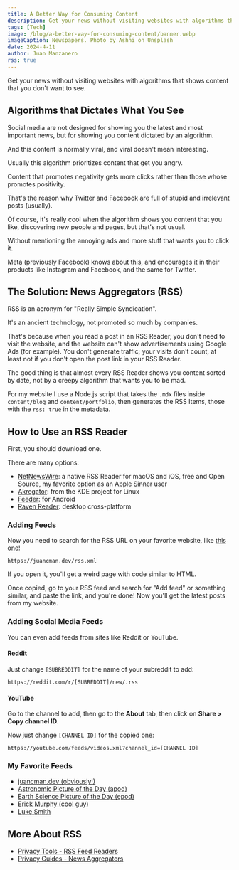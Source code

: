 ```yaml
---
title: A Better Way for Consuming Content
description: Get your news without visiting websites with algorithms that shows content that you don't want to see.
tags: [Tech]
image: /blog/a-better-way-for-consuming-content/banner.webp
imageCaption: Newspapers. Photo by Ashni on Unsplash
date: 2024-4-11
author: Juan Manzanero
rss: true
---
```


Get your news without visiting websites with algorithms that shows content that you don't want to see.

## Algorithms that Dictates What You See

Social media are not designed for showing you the latest and most important
news, but for showing you content dictated by an algorithm.

And this content is normally viral, and viral doesn't mean interesting.

Usually this algorithm prioritizes content that get you angry.

Content that promotes negativity gets more clicks rather than those whose
promotes positivity.

That's the reason why Twitter and Facebook are full of stupid and irrelevant
posts (usually).

Of course, it's really cool when the algorithm shows you content that you like,
discovering new people and pages, but that's not usual.

Without mentioning the annoying ads and more stuff that wants you to click it.

Meta (previously Facebook) knows about this, and encourages it in their products
like Instagram and Facebook, and the same for Twitter.

## The Solution: News Aggregators (RSS)

RSS is an acronym for "Really Simple Syndication".

It's an ancient technology, not promoted so much by companies.

That's because when you read a post in an RSS Reader, you don't need to visit
the website, and the website can't show advertisements using Google Ads (for
example). You don't generate traffic; your visits don't count, at least not if
you don't open the post link in your RSS Reader.

The good thing is that almost every RSS Reader shows you content sorted by date,
not by a creepy algorithm that wants you to be mad.

For my website I use a Node.js script that takes the `.mdx` files inside `content/blog` and
`content/portfolio`, then generates the RSS Items, those with the `rss: true` in
the metadata.

## How to Use an RSS Reader

First, you should download one.

There are many options:

- [NetNewsWire](https://netnewswire.com/): a native RSS Reader for macOS and
  iOS, free and Open Source, my favorite option as an Apple ~~Sinner~~ user
- [Akregator](https://apps.kde.org/akregator): from the KDE project for Linux
- [Feeder](https://play.google.com/store/apps/details?id=com.nononsenseapps.feeder.play):
  for Android
- [Raven Reader](https://ravenreader.app/): desktop cross-platform

### Adding Feeds

Now you need to search for the RSS URL on your favorite website, like
[this one](https://juancman.dev/rss.xml)!

```
https://juancman.dev/rss.xml
```

If you open it, you'll get a weird page with code similar to HTML.

Once copied, go to your RSS feed and search for "Add feed" or something similar,
and paste the link, and you're done! Now you'll get the latest posts from my
website.

### Adding Social Media Feeds

You can even add feeds from sites like Reddit or YouTube.

#### Reddit

Just change `[SUBREDDIT]` for the name of your subreddit to add:

```
https://reddit.com/r/[SUBREDDIT]/new/.rss
```

#### YouTube

Go to the channel to add, then go to the **About** tab, then click on **Share >
Copy channel ID**.

Now just change `[CHANNEL ID]` for the copied one:

```
https://youtube.com/feeds/videos.xml?channel_id=[CHANNEL ID]
```

### My Favorite Feeds

- [juancman.dev (obviously!)](https://www.juancman.dev/rss.xml)
- [Astronomic Picture of the Day (apod)](https://apod.com/feed.rss)
- [Earth Science Picture of the Day (epod)](https://feeds2.feedburner.com/EarthSciencePictureoftheDay)
- [Erick Murphy (cool guy)](https://ericmurphy.xyz/index.xml)
- [Luke Smith](https://lukesmith.xyz/index.xml)

## More About RSS

- [Privacy Tools - RSS Feed Readers](https://www.privacytools.io/privacy-rss-feed-readers)
- [Privacy Guides - News Aggregators](https://www.privacyguides.org/en/news-aggregators/)
